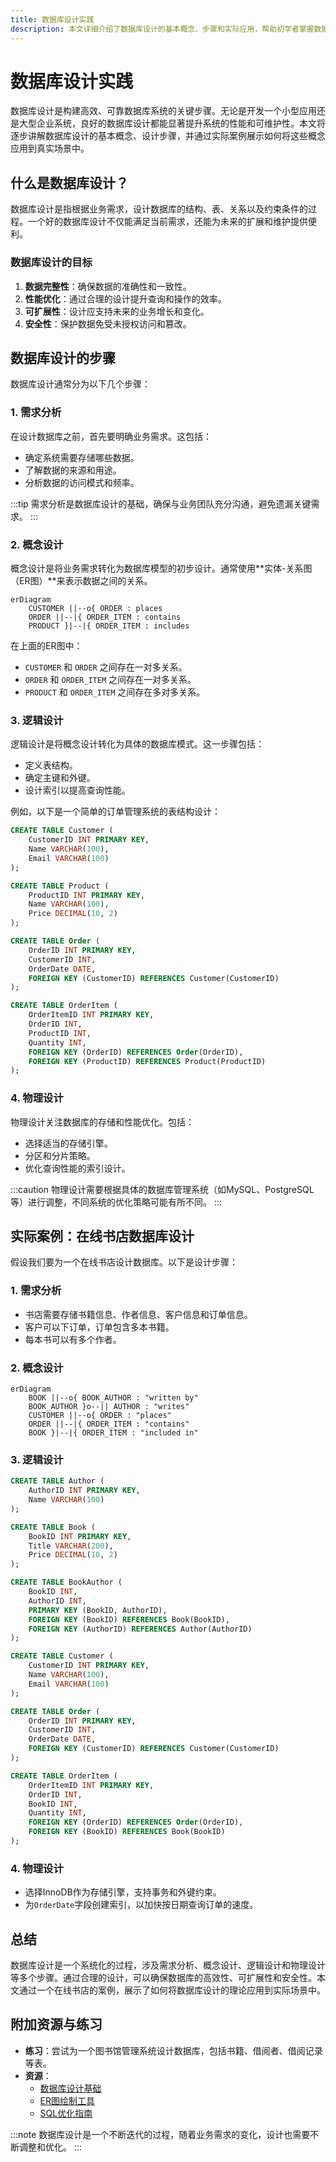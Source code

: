 ```yaml
---
title: 数据库设计实践
description: 本文详细介绍了数据库设计的基本概念、步骤和实际应用，帮助初学者掌握数据库设计的最佳实践。
---
```


# 数据库设计实践

数据库设计是构建高效、可靠数据库系统的关键步骤。无论是开发一个小型应用还是大型企业系统，良好的数据库设计都能显著提升系统的性能和可维护性。本文将逐步讲解数据库设计的基本概念、设计步骤，并通过实际案例展示如何将这些概念应用到真实场景中。

## 什么是数据库设计？

数据库设计是指根据业务需求，设计数据库的结构、表、关系以及约束条件的过程。一个好的数据库设计不仅能满足当前需求，还能为未来的扩展和维护提供便利。

### 数据库设计的目标
1. **数据完整性**：确保数据的准确性和一致性。
2. **性能优化**：通过合理的设计提升查询和操作的效率。
3. **可扩展性**：设计应支持未来的业务增长和变化。
4. **安全性**：保护数据免受未授权访问和篡改。

## 数据库设计的步骤

数据库设计通常分为以下几个步骤：

### 1. 需求分析
在设计数据库之前，首先要明确业务需求。这包括：
- 确定系统需要存储哪些数据。
- 了解数据的来源和用途。
- 分析数据的访问模式和频率。

:::tip
需求分析是数据库设计的基础，确保与业务团队充分沟通，避免遗漏关键需求。
:::

### 2. 概念设计
概念设计是将业务需求转化为数据库模型的初步设计。通常使用**实体-关系图（ER图）**来表示数据之间的关系。

```mermaid
erDiagram
    CUSTOMER ||--o{ ORDER : places
    ORDER ||--|{ ORDER_ITEM : contains
    PRODUCT }|--|{ ORDER_ITEM : includes
```

在上面的ER图中：
- `CUSTOMER` 和 `ORDER` 之间存在一对多关系。
- `ORDER` 和 `ORDER_ITEM` 之间存在一对多关系。
- `PRODUCT` 和 `ORDER_ITEM` 之间存在多对多关系。

### 3. 逻辑设计
逻辑设计是将概念设计转化为具体的数据库模式。这一步骤包括：
- 定义表结构。
- 确定主键和外键。
- 设计索引以提高查询性能。

例如，以下是一个简单的订单管理系统的表结构设计：

```sql
CREATE TABLE Customer (
    CustomerID INT PRIMARY KEY,
    Name VARCHAR(100),
    Email VARCHAR(100)
);

CREATE TABLE Product (
    ProductID INT PRIMARY KEY,
    Name VARCHAR(100),
    Price DECIMAL(10, 2)
);

CREATE TABLE Order (
    OrderID INT PRIMARY KEY,
    CustomerID INT,
    OrderDate DATE,
    FOREIGN KEY (CustomerID) REFERENCES Customer(CustomerID)
);

CREATE TABLE OrderItem (
    OrderItemID INT PRIMARY KEY,
    OrderID INT,
    ProductID INT,
    Quantity INT,
    FOREIGN KEY (OrderID) REFERENCES Order(OrderID),
    FOREIGN KEY (ProductID) REFERENCES Product(ProductID)
);
```

### 4. 物理设计
物理设计关注数据库的存储和性能优化。包括：
- 选择适当的存储引擎。
- 分区和分片策略。
- 优化查询性能的索引设计。

:::caution
物理设计需要根据具体的数据库管理系统（如MySQL、PostgreSQL等）进行调整，不同系统的优化策略可能有所不同。
:::

## 实际案例：在线书店数据库设计

假设我们要为一个在线书店设计数据库。以下是设计步骤：

### 1. 需求分析
- 书店需要存储书籍信息、作者信息、客户信息和订单信息。
- 客户可以下订单，订单包含多本书籍。
- 每本书可以有多个作者。

### 2. 概念设计
```mermaid
erDiagram
    BOOK ||--o{ BOOK_AUTHOR : "written by"
    BOOK_AUTHOR }o--|| AUTHOR : "writes"
    CUSTOMER ||--o{ ORDER : "places"
    ORDER ||--|{ ORDER_ITEM : "contains"
    BOOK }|--|{ ORDER_ITEM : "included in"
```

### 3. 逻辑设计
```sql
CREATE TABLE Author (
    AuthorID INT PRIMARY KEY,
    Name VARCHAR(100)
);

CREATE TABLE Book (
    BookID INT PRIMARY KEY,
    Title VARCHAR(200),
    Price DECIMAL(10, 2)
);

CREATE TABLE BookAuthor (
    BookID INT,
    AuthorID INT,
    PRIMARY KEY (BookID, AuthorID),
    FOREIGN KEY (BookID) REFERENCES Book(BookID),
    FOREIGN KEY (AuthorID) REFERENCES Author(AuthorID)
);

CREATE TABLE Customer (
    CustomerID INT PRIMARY KEY,
    Name VARCHAR(100),
    Email VARCHAR(100)
);

CREATE TABLE Order (
    OrderID INT PRIMARY KEY,
    CustomerID INT,
    OrderDate DATE,
    FOREIGN KEY (CustomerID) REFERENCES Customer(CustomerID)
);

CREATE TABLE OrderItem (
    OrderItemID INT PRIMARY KEY,
    OrderID INT,
    BookID INT,
    Quantity INT,
    FOREIGN KEY (OrderID) REFERENCES Order(OrderID),
    FOREIGN KEY (BookID) REFERENCES Book(BookID)
);
```

### 4. 物理设计
- 选择InnoDB作为存储引擎，支持事务和外键约束。
- 为`OrderDate`字段创建索引，以加快按日期查询订单的速度。

## 总结

数据库设计是一个系统化的过程，涉及需求分析、概念设计、逻辑设计和物理设计等多个步骤。通过合理的设计，可以确保数据库的高效性、可扩展性和安全性。本文通过一个在线书店的案例，展示了如何将数据库设计的理论应用到实际场景中。

## 附加资源与练习

- **练习**：尝试为一个图书馆管理系统设计数据库，包括书籍、借阅者、借阅记录等表。
- **资源**：
  - [数据库设计基础](https://example.com/database-design-basics)
  - [ER图绘制工具](https://example.com/er-diagram-tool)
  - [SQL优化指南](https://example.com/sql-optimization-guide)

:::note
数据库设计是一个不断迭代的过程，随着业务需求的变化，设计也需要不断调整和优化。
:::